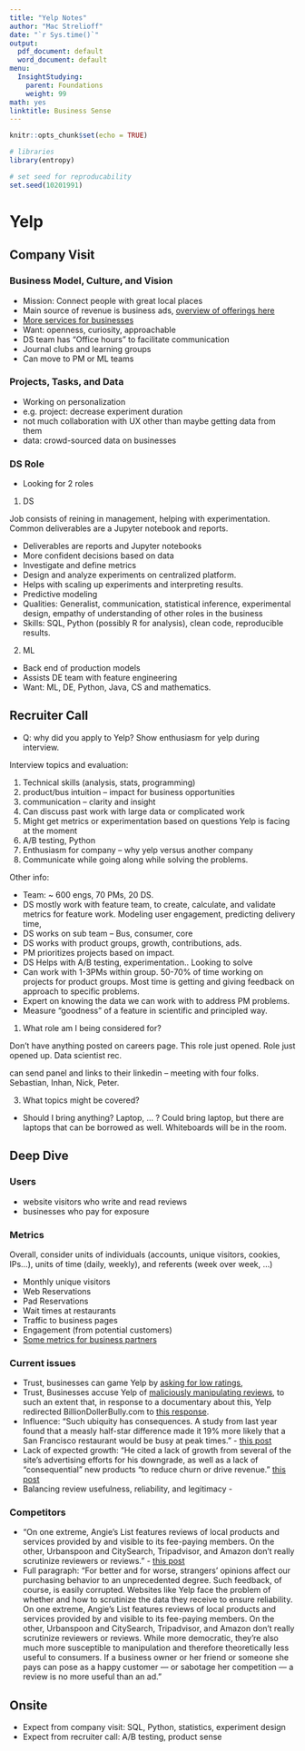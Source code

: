 ```yaml
---
title: "Yelp Notes"
author: "Mac Strelioff"
date: "`r Sys.time()`"
output:
  pdf_document: default
  word_document: default
menu:
  InsightStudying:
    parent: Foundations
    weight: 99
math: yes
linktitle: Business Sense
---
```


```r
knitr::opts_chunk$set(echo = TRUE)

# libraries
library(entropy)

# set seed for reproducability
set.seed(10201991)
```


# Yelp

## Company Visit

### Business Model, Culture, and Vision

- Mission: Connect people with great local places
- Main source of revenue is business ads, [overview of offerings here](https://www.thedailybeast.com/yelps-new-ad-products-can-increase-potential-customer-engagement-by-38)
- [More services for businesses](https://biz.yelp.com/guide_to_success)
- Want: openness, curiosity, approachable
- DS team has "Office hours" to facilitate communication
- Journal clubs and learning groups
- Can move to PM or ML teams

### Projects, Tasks, and Data

- Working on personalization
- e.g. project: decrease experiment duration
- not much collaboration with UX other than maybe getting data from them
- data: crowd-sourced data on businesses 

### DS Role

- Looking for 2 roles

1. DS

Job consists of reining in management, helping with experimentation. Common deliverables are a Jupyter notebook and reports. 

- Deliverables are reports and Jupyter notebooks
- More confident decisions based on data
- Investigate and define metrics
- Design and analyze experiments on centralized platform.
- Helps with scaling up experiments and interpreting results.
- Predictive modeling
- Qualities: Generalist, communication, statistical inference, experimental design, empathy of understanding of other roles in the business
- Skills: SQL, Python (possibly R for analysis), clean code, reproducible results. 

2. ML

- Back end of production models
- Assists DE team with feature engineering
- Want: ML, DE, Python, Java, CS and mathematics.

## Recruiter Call

- Q: why did you apply to Yelp? Show enthusiasm for yelp during interview.

Interview topics and evaluation:

1. Technical skills (analysis, stats, programming)
2. product/bus intuition -- impact for business opportunities
3. communication -- clarity and insight
4. Can discuss past work with large data or complicated work
5. Might get metrics or experimentation based on questions Yelp is facing at the moment
6. A/B testing, Python
7. Enthusiasm for company -- why yelp versus another company
8. Communicate while going along while solving the problems. 

Other info:

- Team: ~ 600 engs, 70 PMs, 20 DS. 
- DS mostly work with feature team, to create, calculate, and validate metrics for feature work. Modeling user engagement, predicting delivery time, 
- DS works on sub team -- Bus, consumer, core
- DS works with product groups, growth, contributions, ads. 
- PM prioritizes projects based on impact. 
- DS Helps with A/B testing, experimentation.. Looking to solve 
- Can work with 1-3PMs within group. 50-70% of time working on projects for product groups. Most time is getting and giving feedback on approach to specific problems. 
- Expert on knowing the data we can work with to address PM problems. 
- Measure "goodness" of a feature in scientific and principled way. 


1. What role am I being considered for?

Don't have anything posted on careers page. This role just opened. Role just opened up. Data scientist rec. 

can send panel and links to their linkedin -- meeting with four folks. Sebastian, Inhan, Nick, Peter.

3. What topics might be covered? 

- Should I bring anything? Laptop, ... ? Could bring laptop, but there are laptops that can be borrowed as well. Whiteboards will be in the room. 

## Deep Dive

### Users

- website visitors who write and read reviews
- businesses who pay for exposure

### Metrics

Overall, consider units of individuals (accounts, unique visitors, cookies, IPs...), units of time (daily, weekly), and referents (week over week, ...)

- Monthly unique visitors
- Web Reservations
- Pad Reservations
- Wait times at restaurants
- Traffic to business pages
- Engagement (from potential customers)
- [Some metrics for business partners](https://biz.yelp.com/)


### Current issues

- Trust, businesses can game Yelp by [asking for low ratings](https://thehustle.co/botto-bistro-1-star-yelp/), 
- Trust, Businesses accuse Yelp of [maliciously manipulating reviews](https://www.businessinsider.com/court-rules-yelp-can-manipulate-reviews-2014-9), to such an extent that, in response to a documentary about this, Yelp redirected BillionDollerBully.com to [this response](https://www.yelp.com/extortion).
- Influence: "Such ubiquity has consequences. A study from last year found that a measly half-star difference made it 19% more likely that a San Francisco restaurant would be busy at peak times." - [this post](https://www.buzzfeed.com/sandraeallen/is-yelp-evil-or-just-misunderstood)
- Lack of expected growth: "He cited a lack of growth from several of the site’s advertising efforts for his downgrade, as well as a lack of “consequential” new products “to reduce churn or drive revenue.” [this post](https://www.barrons.com/articles/what-the-democratic-debates-mean-for-health-care-investors-51564665029)
- Balancing review usefulness, reliability, and legitimacy - 


### Competitors

- "On one extreme, Angie's List features reviews of local products and services provided by and visible to its fee-paying members. On the other, Urbanspoon and CitySearch, Tripadvisor, and Amazon don't really scrutinize reviewers or reviews." - [this post](https://www.buzzfeed.com/sandraeallen/is-yelp-evil-or-just-misunderstood)
- Full paragraph: "For better and for worse, strangers' opinions affect our purchasing behavior to an unprecedented degree. Such feedback, of course, is easily corrupted. Websites like Yelp face the problem of whether and how to scrutinize the data they receive to ensure reliability. On one extreme, Angie's List features reviews of local products and services provided by and visible to its fee-paying members. On the other, Urbanspoon and CitySearch, Tripadvisor, and Amazon don't really scrutinize reviewers or reviews. While more democratic, they're also much more susceptible to manipulation and therefore theoretically less useful to consumers. If a business owner or her friend or someone she pays can pose as a happy customer — or sabotage her competition — a review is no more useful than an ad."


## Onsite

- Expect from company visit: SQL, Python, statistics, experiment design
- Expect from recruiter call: A/B testing, product sense






















